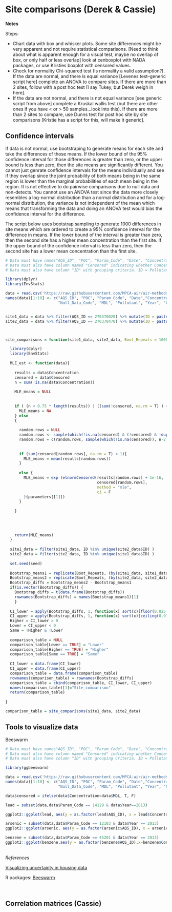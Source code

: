 # Site comparisons (Derek & Cassie)


__Notes__

Steps:  

- Chart data with box and whisker plots. Some site differences might be very apparent and not require statistical comparisons. [Need to think about what is apparent enough for a visual test, maybe no overlap of box, or only half or less overlap] look at cenboxplot with NADA packages, or use Kristies boxplot with censored values.
- Check for normality Chi-squared test (Is normality a valid assumption?). If the data are normal, and there is equal variance [Levenes test--generic script here] complete an ANOVA to compare sites. If there are more than 2 sites, follow with a post hoc test [I say Tukey, but Derek weigh in here].
- If the data are not normal, and there is not equal variance [see generic script from above] complete a Kruskal wallis test (but there are other ones if you have < or > 50 samples…look into this). If there are more than 2 sites to compare, use Dunns test for post hoc site by site comparisons [Kristie has a script for this, will make it generic]. 



## Confidence intervals 

If data is not normal, use bootstraping to generate means for each site and take the differences of those means. If the lower bound of the 95% confidence interval for those differences is greater than zero, or the upper bound is less than zero, then the site means are significantly different. You cannot just genrate confidence intervals for the means individually and see if they overlap since the joint probability of both means being in the same region is lower than the marginal probabilities of each mean being in the region. It is not effective to do pairwise comparisons due to null data and non-detects. You cannot use an ANOVA test since the data more closely resembles a log-normal distribution than a normal distribution and for a log-normal distribution, the variance is not independent of the mean which means that transforming the data and doing an ANOVA test would bias the confidence interval for the difference.

The script below uses bootstrap sampling to generate 1000 differences in site means which are ordered to create a 95% confidence interval for the difference in means. If the lower bound of the interval is greater than zero, then the second site has a higher mean concentration than the first site. If the upper bound of the confidence interval is less than zero, then the second site has a lower mean concentration than the first site.

```r
# Data must have names"AQS_ID", "POC", "Param_Code", "Date", "Concentration", "Null_Data_Code", "MDL", "Pollutant", "Year", "CAS"
# Data must also have column named "Censored" indicating whether Concentration < MDL
# Data must also have column "ID" with grouping criteria. ID = Pollutant if only grouping by pollutant, ID = Pollutant + Year if grouping by pollutant & year, ID = Pollutant + Site ID if comparing the same site across multiple years. See example below. Other options for ID are also acceptable depending on type of analysis.

library(dplyr)
library(EnvStats)

data = read.csv('https://raw.githubusercontent.com/MPCA-air/air-methods/master/airtoxics_data_2009_2013.csv', stringsAsFactors = F)
names(data)[1:10] <- c("AQS_ID", "POC", "Param_Code", "Date","Concentration",
                       "Null_Data_Code", "MDL", "Pollutant", "Year", "CAS")


site1_data = data %>% filter(AQS_ID == 270370020) %>% mutate(ID = paste(Pollutant, Year), Censored = Concentration < MDL)
site2_data = data %>% filter(AQS_ID == 270370470) %>% mutate(ID = paste(Pollutant, Year), Censored = Concentration < MDL)



site_comparisons = function(site1_data, site2_data, Boot_Repeats = 1000, seed = 2017) {

  library(dplyr)
  library(EnvStats)
  
  MLE_est <- function(data){
    
    results = data$Concentration
    censored = data$Censored
    n = sum(!is.na(data$Concentration))
    
    MLE_means = NULL
    
    
    if ( (n < 0.75 * length(results)) | ((sum(!censored, na.rm = T) ) < 0.2 * n) | ( length(unique(results[!is.na(results) & !censored] ) ) < 2 ) ) {
      MLE_means = NA
    } else
    {
      
      random.rows = NULL  
      random.rows <- sample(which(!is.na(censored) & (!censored) & !duplicated(results) ), 2, replace = FALSE)
      random.rows = c(random.rows, sample(which(!is.na(censored)), n-2, replace = TRUE))
      
      
      if (sum(censored[random.rows], na.rm = T) < 1){
        MLE_means = mean(results[random.rows])  
      }
      
      else {
        MLE_means = exp (elnormCensored(results[random.rows] + 1e-16,
                                        censored[random.rows],
                                        method = "mle", 
                                        ci = F 
        )$parameters[[1]])
      }
      
    }
    
    
    
    
    return(MLE_means)
  }
  
  site1_data = filter(site1_data, ID %in% unique(site2_data$ID) )
  site2_data = filter(site2_data, ID %in% unique(site1_data$ID) )
  
  set.seed(seed)
  
  Bootstrap_means1 = replicate(Boot_Repeats, (by(site1_data, site1_data$ID, MLE_est) ) )
  Bootstrap_means2 = replicate(Boot_Repeats, (by(site2_data, site2_data$ID, MLE_est) ) )
  Bootstrap_diffs = Bootstrap_means2 - Bootstrap_means1
  if(is.vector(Bootstrap_diffs)) {
    Bootstrap_diffs = t(data.frame(Bootstrap_diffs))
    rownames(Bootstrap_diffs) = names(Bootstrap_means1)[1]
    }
  
  CI_lower = apply(Bootstrap_diffs, 1, function(x) sort(x)[floor(0.025 * Boot_Repeats)])
  CI_upper = apply(Bootstrap_diffs, 1, function(x) sort(x)[ceiling(0.975 * Boot_Repeats)])
  Higher = CI_lower > 0
  Lower = CI_upper < 0
  Same = !Higher & !Lower
  
  comparison_table = NULL
  comparison_table[Lower == TRUE] = "Lower"
  comparison_table[Higher == TRUE] = "Higher"
  comparison_table[Same == TRUE] = "Same"
  
  CI_lower = data.frame(CI_lower)
  CI_upper = data.frame(CI_upper)
  comparison_table = data.frame(comparison_table)
  rownames(comparison_table) = rownames(Bootstrap_diffs)
  comparison_table = cbind(comparison_table, CI_lower, CI_upper)
  names(comparison_table)[1]="Site_comparison"
  return(comparison_table)
  
}

comparison_table = site_comparisons(site1_data, site2_data)
```

## Tools to visualize data

Beeswarm
```r
# Data must have names"AQS_ID", "POC", "Param_Code", "Date", "Concentration", "Null_Data_Code", "MDL", "Pollutant", "Year", "CAS"
# Data must also have column named "Censored" indicating whether Concentration < MDL
# Data must also have column "ID" with grouping criteria. ID = Pollutant if only grouping by pollutant, ID = Pollutant + Year if grouping by pollutant & year, ID = Pollutant + Site ID if comparing the same site across multiple years. See example below. Other options for ID are also acceptable depending on type of analysis.

library(ggbeeswarm)

data = read.csv('https://raw.githubusercontent.com/MPCA-air/air-methods/master/airtoxics_data_2009_2013.csv', stringsAsFactors = F)
names(data)[1:10] <- c("AQS_ID", "POC", "Param_Code", "Date","Concentration",
                       "Null_Data_Code", "MDL", "Pollutant", "Year", "CAS")

data$censored = ifelse(data$Concentration<data$MDL, T, F)

lead = subset(data,data$Param_Code == 14129 & data$Year==2013)

ggplot2::ggplot(lead, aes(y = as.factor(lead$AQS_ID), x = lead$Concentration, color = lead$censored)) + geom_quasirandom(aes(), groupOnX=F) + ggtitle("Lead, 2013 (ug/m3)")

arsenic = subset(data,data$Param_Code == 12103 & data$Year == 2013)
ggplot2::ggplot(arsenic, aes(y = as.factor(arsenic$AQS_ID), x = arsenic$Concentration, color = arsenic$censored)) + geom_quasirandom(aes(), groupOnX=F) +ggtitle("arsenic, 2013 (ug/m3)")

benzene = subset(data,data$Param_Code == 45201 & data$Year == 2013)
ggplot2::ggplot(benzene,aes(y = as.factor(benzene$AQS_ID),x=benzene$Concentration,color = benzene$censored)) + geom_quasirandom(aes(),groupOnX = F,varwidth = TRUE) + ggtitle("Benzene, 2013 (ug/m3)")
```


<br> _References_  

[Visualizing uncertainty in housing data](http://lenkiefer.com/2017/04/26/housing-data-uncertainty/)

R packages: [Beeswarm](https://github.com/eclarke/ggbeeswarm)

<br>

## Correlation matrices (Cassie)
